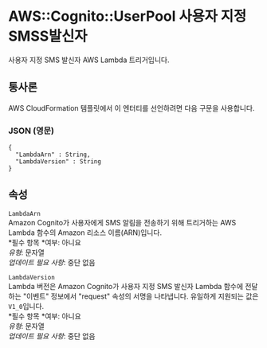 # AWS::Cognito::UserPool 사용자 지정SMSS발신자

사용자 지정 SMS 발신자 AWS Lambda 트리거입니다.

## 통사론

AWS CloudFormation 템플릿에서 이 엔터티를 선언하려면 다음 구문을 사용합니다.

### JSON (영문)

```
{
  "LambdaArn" : String,
  "LambdaVersion" : String
}
```

## 속성

`LambdaArn`  
Amazon Cognito가 사용자에게 SMS 알림을 전송하기 위해 트리거하는 AWS Lambda 함수의 Amazon 리소스 이름(ARN)입니다.  
*필수 항목 *여부: 아니요  
_유형_: 문자열  
_업데이트 필요 사항_: 중단 없음

`LambdaVersion`  
Lambda 버전은 Amazon Cognito가 사용자 지정 SMS 발신자 Lambda 함수에 전달하는 "이벤트" 정보에서 "request" 속성의 서명을 나타냅니다. 유일하게 지원되는 값은 `V1_0`입니다.  
*필수 항목 *여부: 아니요  
_유형_: 문자열  
_업데이트 필요 사항_: 중단 없음
